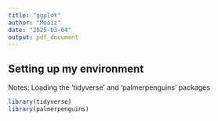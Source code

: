 ---
title: "ggplot"
author: "Moaiz"
date: "2025-03-04"
output: pdf_document
---

## Setting up my environment
Notes: Loading the 'tidyverse' and 'palmerpenguins' packages

```{r loading packages}
library(tidyverse)
library(palmerpenguins)
```